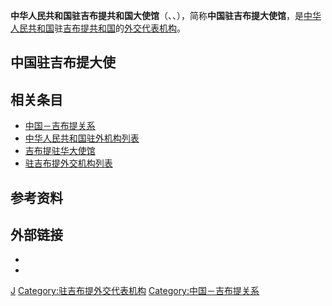 {{Infobox diplomatic mission
| name= 中华人民共和国<br>驻吉布提共和国大使馆<br><small>{{lang|ar|سفارة جمهورية الصين الشعبية في جيبوتي}}</small><br><small>{{lang|fr|Ambassade de la République populaire de Chine en République de Djibouti}}</small><br><small>{{lang|en|Embassy of the People's Republic of China in the Republic of Djibouti}}</small><br>[[File:National_Emblem_of_the_People's_Republic_of_China.svg|100px]]
| image= 
| address = 埃虹区亚的斯亚贝巴路<ref>[http://dj.china-embassy.org/chn/sgxx/t367950.htm 中国驻吉布提大使馆官网首页>使馆信息]</ref>
|location= {{flag|Djibouti}}[[吉布提市|吉布提市]]
| ambassador= [[胡斌_(外交官)|胡斌]]
| department={{flagicon|PRC}} [[中华人民共和国外交部|中华人民共和国外交部]]
| website=[http://dj.china-embassy.gov.cn/chn/ 中国驻吉布提大使馆]
}}
'''中华人民共和国驻吉布提共和国大使馆'''（{{lang-ar|سفارة جمهورية الصين الشعبية في جيبوتي}}、{{lang-fr|Ambassade de la République populaire de Chine en République de Djibouti}}、{{lang-en|Embassy of the People's Republic of China in the Republic of Djibouti}}），简称'''中国驻吉布提大使馆'''，是[[中华人民共和国|中华人民共和国]]驻[[吉布提共和国|吉布提共和国]]的[[外交代表机构|外交代表机构]]。

==中国驻吉布提大使==
{{main|中国驻吉布提大使列表}}

==相关条目==
*[[中国－吉布提关系|中国－吉布提关系]]
*[[中华人民共和国驻外机构列表|中华人民共和国驻外机构列表]]
*[[吉布提驻华大使馆|吉布提驻华大使馆]]
*[[驻吉布提外交机构列表|驻吉布提外交机构列表]]

==参考资料==
{{portal box|国际关系|中国}}
{{Reflist}}

==外部链接==
* {{Official Website|http://dj.china-embassy.gov.cn/chn/|中华人民共和国驻吉布提共和国大使馆官方网站}}{{zh-hans icon}}{{fr icon}}
* {{Twitter|chineambdjibout}}

{{中华人民共和国驻外机构}}

[[Category:中华人民共和国驻外机构|J]]
[[Category:驻吉布提外交代表机构|Category:驻吉布提外交代表机构]]
[[Category:中国－吉布提关系|Category:中国－吉布提关系]]